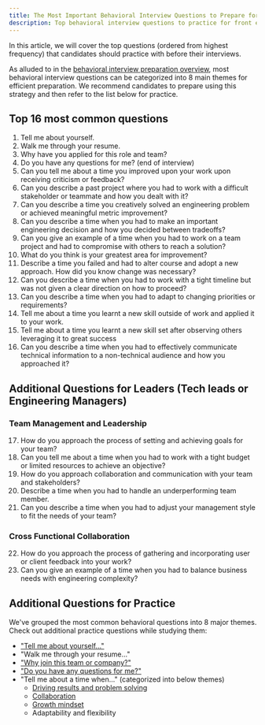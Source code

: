 ```yaml
---
title: The Most Important Behavioral Interview Questions to Prepare for
description: Top behavioral interview questions to practice for front end / web developers / software engineers. Includes additional questions for experienced level engineers.
---
```


In this article, we will cover the top questions (ordered from highest frequency) that candidates should practice with before their interviews.

As alluded to in the [behavioral interview preparation overview](/behavioral-interview-guidebook/), most behavioral interview questions can be categorized into 8 main themes for efficient preparation. We recommend candidates to prepare using this strategy and then refer to the list below for practice.

## Top 16 most common questions

1. Tell me about yourself.
1. Walk me through your resume.
1. Why have you applied for this role and team?
1. Do you have any questions for me? (end of interview)
1. Can you tell me about a time you improved upon your work upon receiving criticism or feedback?
1. Can you describe a past project where you had to work with a difficult stakeholder or teammate and how you dealt with it?
1. Can you describe a time you creatively solved an engineering problem or achieved meaningful metric improvement?
1. Can you describe a time when you had to make an important engineering decision and how you decided between tradeoffs?
1. Can you give an example of a time when you had to work on a team project and had to compromise with others to reach a solution?
1. What do you think is your greatest area for improvement?
1. Describe a time you failed and had to alter course and adopt a new approach. How did you know change was necessary?
1. Can you describe a time when you had to work with a tight timeline but was not given a clear direction on how to proceed?
1. Can you describe a time when you had to adapt to changing priorities or requirements?
1. Tell me about a time you learnt a new skill outside of work and applied it to your work.
1. Tell me about a time you learnt a new skill set after observing others leveraging it to great success
1. Can you describe a time when you had to effectively communicate technical information to a non-technical audience and how you approached it?

## Additional Questions for Leaders (Tech leads or Engineering Managers)

### Team Management and Leadership

17. How do you approach the process of setting and achieving goals for your team?
1. Can you tell me about a time when you had to work with a tight budget or limited resources to achieve an objective?
1. How do you approach collaboration and communication with your team and stakeholders?
1. Describe a time when you had to handle an underperforming team member.
1. Can you describe a time when you had to adjust your management style to fit the needs of your team?

### Cross Functional Collaboration

22. How do you approach the process of gathering and incorporating user or client feedback into your work?
1. Can you give an example of a time when you had to balance business needs with engineering complexity?

## Additional Questions for Practice

We've grouped the most common behavioral questions into 8 major themes. Check out additional practice questions while studying them:

- ["Tell me about yourself..."](/behavioral-interview-guidebook/self-introduction)
- "Walk me through your resume..."
- ["Why join this team or company?"](/behavioral-interview-guidebook/why-work-here)
- ["Do you have any questions for me?"](/behavioral-interview-guidebook/questions-to-ask)
- "Tell me about a time when..." (categorized into below themes)
  - [Driving results and problem solving](/behavioral-interview-guidebook/problem-solving)
  - [Collaboration](/behavioral-interview-guidebook/collaboration)
  - [Growth mindset](/behavioral-interview-guidebook/growth-mindset)
  - Adaptability and flexibility
